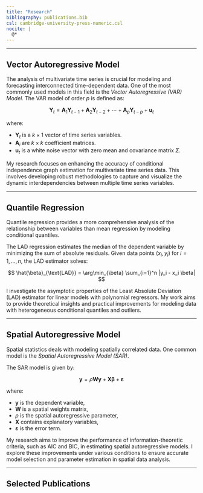 ```yaml
---
title: "Research"
bibliography: publications.bib
csl: cambridge-university-press-numeric.csl
nocite: |
  @*
---
```


---

## **Vector Autoregressive Model**

The analysis of multivariate time series is crucial for modeling and forecasting interconnected time-dependent data. One of the most commonly used models in this field is the *Vector Autoregressive (VAR) Model*. The VAR model of order $p$ is defined as:

$$
\mathbf{Y}_t = \mathbf{A}_1 \mathbf{Y}_{t-1} + \mathbf{A}_2 \mathbf{Y}_{t-2} + \cdots + \mathbf{A}_p \mathbf{Y}_{t-p} + \mathbf{u}_t
$$

where:

* $\mathbf{Y}_t$ is a $k \times 1$ vector of time series variables.
* $\mathbf{A}_i$ are $k \times k$ coefficient matrices.
* $\mathbf{u}_t$ is a white noise vector with zero mean and covariance matrix $\Sigma$.

My research focuses on enhancing the accuracy of conditional independence graph estimation for multivariate time series data. This involves developing robust methodologies to capture and visualize the dynamic interdependencies between multiple time series variables.

---

## **Quantile Regression**

Quantile regression provides a more comprehensive analysis of the relationship between variables than mean regression by modeling conditional quantiles.

The LAD regression estimates the median of the dependent variable by minimizing the sum of absolute residuals. Given data points $(x_i, y_i)$ for $i = 1, \dots, n$, the LAD estimator solves:

$$
\hat{\beta}_{\text{LAD}} = \arg\min_{\beta} \sum_{i=1}^n |y_i - x_i \beta|
$$

I investigate the asymptotic properties of the Least Absolute Deviation (LAD) estimator for linear models with polynomial regressors. My work aims to provide theoretical insights and practical improvements for modeling data with heterogeneous conditional quantiles and outliers.

---

## **Spatial Autoregressive Model**

Spatial statistics deals with modeling spatially correlated data. One common model is the *Spatial Autoregressive Model (SAR)*.

The SAR model is given by:

$$
\mathbf{y} = \rho \mathbf{W} \mathbf{y} + \mathbf{X} \boldsymbol{\beta} + \boldsymbol{\varepsilon}
$$

where:

* $\mathbf{y}$ is the dependent variable,
* $\mathbf{W}$ is a spatial weights matrix,
* $\rho$ is the spatial autoregressive parameter,
* $\mathbf{X}$ contains explanatory variables,
* $\boldsymbol{\varepsilon}$ is the error term.

My research aims to improve the performance of information-theoretic criteria, such as AIC and BIC, in estimating spatial autoregressive models. I explore these improvements under various conditions to ensure accurate model selection and parameter estimation in spatial data analysis.

---

## **Selected Publications**

<!-- {% bibliography %} -->
